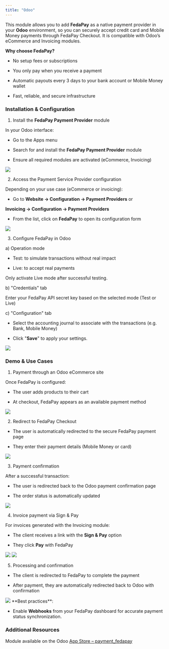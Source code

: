 ```yaml
---
title: "Odoo"
---
```


This module allows you to add **FedaPay** as a native payment provider in your **Odoo** environment, so you can securely accept credit card and Mobile Money payments through FedaPay Checkout. It is compatible with Odoo’s eCommerce and Invoicing modules.

**Why choose FedaPay?**

* No setup fees or subscriptions

* You only pay when you receive a payment

* Automatic payouts every 3 days to your bank account or Mobile Money wallet

* Fast, reliable, and secure infrastructure

### Installation & Configuration

1. Install the **FedaPay Payment Provider** module

In your Odoo interface:

* Go to the Apps menu

* Search for and install the **FedaPay Payment Provider** module

* Ensure all required modules are activated (eCommerce, Invoicing)

<Frame>
  <img src="https://res.cloudinary.com/dvilp6td2/image/upload/v1753803784/step1_rzku8f.jpg" />
</Frame>

2. Access the Payment Service Provider configuration

Depending on your use case (eCommerce or invoicing):

* Go to **Website → Configuration → Payment Providers**
 or

 **Invoicing → Configuration → Payment Providers**

* From the list, click on **FedaPay** to open its configuration form

<Frame>
  <img src="https://res.cloudinary.com/dvilp6td2/image/upload/v1753803787/step2_chkbpo.jpg" />
</Frame>

3. Configure FedaPay in Odoo

a) Operation mode

* Test: to simulate transactions without real impact

* Live: to accept real payments

Only activate Live mode after successful testing.

b) "Credentials" tab

Enter your FedaPay API secret key based on the selected mode (Test or Live)

c) "Configuration" tab

* Select the accounting journal to associate with the transactions (e.g. Bank, Mobile Money)

* Click "**Save**" to apply your settings.

<Frame>
  <img src="https://res.cloudinary.com/dvilp6td2/image/upload/v1753803784/step3_rd2p6k.jpg" />
</Frame>

### Demo & Use Cases

1. Payment through an Odoo eCommerce site

Once FedaPay is configured:

* The user adds products to their cart

* At checkout, FedaPay appears as an available payment method

<Frame>
  <img src="https://res.cloudinary.com/dvilp6td2/image/upload/v1753803785/step4_x9fx1k.jpg" />
</Frame>

2. Redirect to FedaPay Checkout

* The user is automatically redirected to the secure FedaPay payment page

* They enter their payment details (Mobile Money or card)

<Frame>
  <img src="https://res.cloudinary.com/dvilp6td2/image/upload/v1753803784/step5_kewohp.jpg" />
</Frame>

3. Payment confirmation

After a successful transaction:

* The user is redirected back to the Odoo payment confirmation page

* The order status is automatically updated

<Frame>
  <img src="https://res.cloudinary.com/dvilp6td2/image/upload/v1753803785/step6_a0vyj3.jpg" />
</Frame>

4. Invoice payment via Sign & Pay

For invoices generated with the Invoicing module:

* The client receives a link with the **Sign & Pay** option

* They click **Pay** with FedaPay

<Frame>
  <img src="https://res.cloudinary.com/dvilp6td2/image/upload/v1753803785/step7_xenvxe.jpg" />
</Frame>

<Frame>
  <img src="https://res.cloudinary.com/dvilp6td2/image/upload/v1753803785/step8_uunlmb.jpg" />
</Frame>

5. Processing and confirmation

* The client is redirected to FedaPay to complete the payment

* After payment, they are automatically redirected back to Odoo with confirmation

<Frame>
  <img src="https://res.cloudinary.com/dvilp6td2/image/upload/v1753803786/step9_f6jnwd.jpg" />
</Frame>

<Warning>
**Best practices**:
  
* Enable **Webhooks** from your FedaPay dashboard for accurate payment status synchronization.
</Warning>

### Additional Resources

Module available on the Odoo [App Store – payment_fedapay](https://apps.odoo.com/apps/modules/18.0/payment_fedapay)
